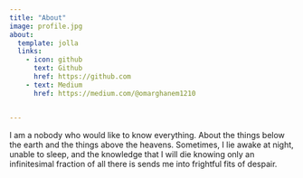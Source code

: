```yaml
---
title: "About"
image: profile.jpg
about:
  template: jolla
  links:
    - icon: github
      text: Github
      href: https://github.com
    - text: Medium
      href: https://medium.com/@omarghanem1210


---
```


I am a nobody who would like to know everything. About the things below the earth and the things above the heavens. Sometimes, I lie awake at night, unable to sleep, and the knowledge that I will die knowing only an infinitesimal fraction of all there is sends me into frightful fits of despair.
